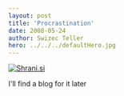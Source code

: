 ```yaml
---
layout: post
title: 'Procrastination'
date: 2008-05-24
author: Swizec Teller
hero: ../../../defaultHero.jpg
---
```

[![Shrani.si](http://shrani.si/t/17/Ez/1qeJiqk3/handler.jpg)](http://shrani.si/?17/Ez/1qeJiqk3/handler.jpg)

I'll find a blog for it later